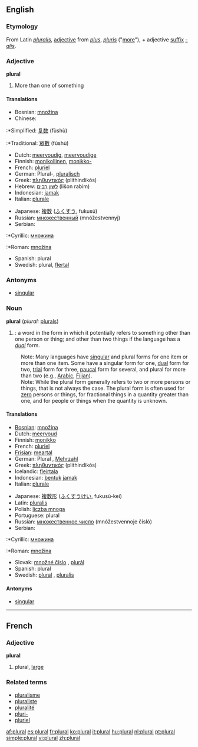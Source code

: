==English==

===Etymology===
From Latin ''[[pluralis]]'', [[adjective]] from ''[[plus]]'', ''[[pluris]]'' ("[[more]]"), + adjective [[suffix]] ''[[-alis]]''.

===Adjective===
'''plural'''

#More than one of something

====Translations====
{{top}}
*Bosnian: [[množina]] {{f}}
*Chinese:
:*Simplified: [[复数]] (fùshù)
:*Traditional: [[眾數]] (fùshù)
*Dutch: [[meervoudig]], [[meervoudige]]
*Finnish: [[monikollinen]], [[monikko-]]
*French: [[pluriel]]
*German: Plural-, [[pluralisch]]
*Greek: [[πληθυντικός]] (plithindikós)
*Hebrew: [[לשון רבים]] (lišon rabim)
*Indonesian: [[jamak]]
*Italian: [[plurale]]
{{mid}}
*Japanese: [[複数]] ([[ふくすう]], fukusū)
*Russian: [[множественный]] (mnóžestvennyj)
*Serbian:
:*Cyrillic: [[множина]] {{f}}
:*Roman: [[množina]] {{f}}
*Spanish: plural
*Swedish: plural, [[flertal]]
{{bottom}}

===Antonyms===
*[[singular]]

===Noun===
'''plural''' (''plural:'' [[plurals]])

#{{grammar}}: a word in the form in which it potentially refers to something other than one person or thing; and other than two things if the language has a ''[[dual]]'' form.
:Note: Many languages have [[singular]] and plural forms for one item or more than one item. Some have a singular form for one, [[dual]] form for two, [[trial]] form for three, [[paucal]] form for several, and plural for more than two (e.g., [[Arabic]], [[Fijian]]).
:Note: While the plural form generally refers to two or more persons or things, that is not always the case. The plural form is often used for [[zero]] persons or things, for fractional things in a quantity greater than one, and for people or things when the quantity is unknown.

====Translations====
{{top}}
*[[Bosnian]]: [[množina]] {{f}}
*Dutch: [[meervoud]] {{n}}
*Finnish: [[monikko]]
*French: [[pluriel]] {{m}}
*[[Frisian]]: [[meartal]] {{n}}
*German: Plural {{m}}, [[Mehrzahl]] {{f}}
*Greek: [[πληθυντικός]] (plithindikós) {{m}}
*Icelandic: [[fleirtala]]
*Indonesian: [[bentuk]] [[jamak]]
*Italian: [[plurale]] {{m}}
{{mid}}
*Japanese: [[複数形]] ([[ふくすうけい]], fukusū-kei)
*Latin: [[pluralis]]
*Polish: [[liczba mnoga]] {{f}}
*Portuguese: plural {{m}}
*Russian: [[множественное число]] (mnóžestvennoje čisló) {{n}}
*Serbian:
:*Cyrillic: [[множина]] {{f}}
:*Roman: [[množina]] {{f}}
*Slovak: [[množné číslo]] {{n}}, [[plurál]] {{m}}
*Spanish: plural {{m}}
*Swedish: [[plural#Swedish|plural]] {{n}}, [[pluralis]] {{n}}
{{bottom}}

====Antonyms====
*[[singular]]

-----

==French==
===Adjective===
'''plural'''
#plural, [[large]]
===Related terms===
*[[pluralisme]]
*[[pluraliste]]
*[[pluralité]]
*[[pluri-]]
*[[pluriel]]

[[af:plural]]
[[es:plural]]
[[fr:plural]]
[[ko:plural]]
[[it:plural]]
[[hu:plural]]
[[nl:plural]]
[[pt:plural]]
[[simple:plural]]
[[vi:plural]]
[[zh:plural]]